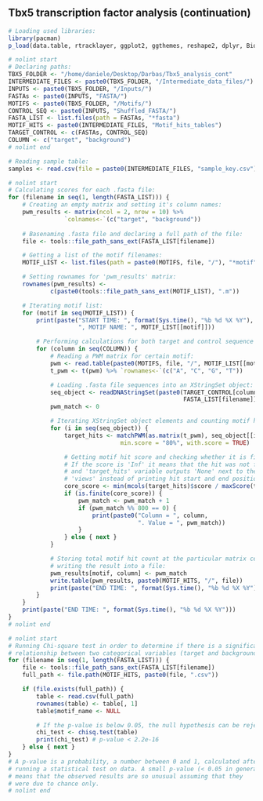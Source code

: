 ## Tbx5 transcription factor analysis (continuation)

```r
# Loading used libraries:
library(pacman)
p_load(data.table, rtracklayer, ggplot2, ggthemes, reshape2, dplyr, Biostrings)
```

```r
# nolint start
# Declaring paths:
TBX5_FOLDER <- "/home/daniele/Desktop/Darbas/Tbx5_analysis_cont"       
INTERMEDIATE_FILES <- paste0(TBX5_FOLDER, "/Intermediate_data_files/") 
INPUTS <- paste0(TBX5_FOLDER, "/Inputs/")                              
FASTAs <- paste0(INPUTS, "FASTA/")                                     
MOTIFS <- paste0(TBX5_FOLDER, "/Motifs/")                              
CONTROL_SEQ <- paste0(INPUTS, "Shuffled_FASTA/")                       
FASTA_LIST <- list.files(path = FASTAs, "*fasta")                      
MOTIF_HITS <- paste0(INTERMEDIATE_FILES, "Motif_hits_tables")         
TARGET_CONTROL <- c(FASTAs, CONTROL_SEQ)                               
COLUMN <- c("target", "background")
# nolint end
```

```r
# Reading sample table:
samples <- read.csv(file = paste0(INTERMEDIATE_FILES, "sample_key.csv"))
```

```r
# nolint start
# Calculating scores for each .fasta file:
for (filename in seq(1, length(FASTA_LIST))) {
    # Creating an empty matrix and setting it's column names:
    pwm_results <- matrix(ncol = 2, nrow = 10) %>%
                `colnames<-`(c("target", "background"))
    
    # Basenaming .fasta file and declaring a full path of the file:
    file <- tools::file_path_sans_ext(FASTA_LIST[filename])

    # Getting a list of the motif filenames:
    MOTIF_LIST <- list.files(path = paste0(MOTIFS, file, "/"), "*motif")

    # Setting rownames for 'pwm_results' matrix:
    rownames(pwm_results) <-
            c(paste0(tools::file_path_sans_ext(MOTIF_LIST), ".m"))

    # Iterating motif list:
    for (motif in seq(MOTIF_LIST)) {
        print(paste("START TIME: ", format(Sys.time(), "%b %d %X %Y"),
                    ", MOTIF NAME: ", MOTIF_LIST[[motif]]))

        # Performing calculations for both target and control sequence sets:
        for (column in seq(COLUMN)) {
            # Reading a PWM matrix for certain motif:
            pwm <- read.table(paste0(MOTIFS, file, "/", MOTIF_LIST[[motif]]))
            t_pwm <- t(pwm) %>% `rownames<-`(c("A", "C", "G", "T"))

            # Loading .fasta file sequences into an XStringSet object:
            seq_object <- readDNAStringSet(paste0(TARGET_CONTROL[column],
                                                  FASTA_LIST[filename]))
            pwm_match <- 0

            # Iterating XStringSet object elements and counting motif hits:
            for (i in seq(seq_object)) {
                target_hits <- matchPWM(as.matrix(t_pwm), seq_object[[i]],
                                min.score = "80%", with.score = TRUE)

                # Getting motif hit score and checking whether it is finite.
                # If the score is 'Inf' it means that the hit was not found
                # and 'target_hits' variable outputs 'None' next to the label
                # 'views' instead of printing hit start and end positions:
                core_score <- min(mcols(target_hits)$score / maxScore(t_pwm))
                if (is.finite(core_score)) {
                    pwm_match <- pwm_match + 1
                    if (pwm_match %% 800 == 0) {
                        print(paste0("Column = ", column,
                                     ". Value = ", pwm_match))
                    }
                } else { next }
            }

            # Storing total motif hit count at the particular matrix cell and
            # writing the result into a file:
            pwm_results[motif, column] <- pwm_match
            write.table(pwm_results, paste0(MOTIF_HITS, "/", file))
            print(paste("END TIME: ", format(Sys.time(), "%b %d %X %Y")))
        }
    }
    print(paste("END TIME: ", format(Sys.time(), "%b %d %X %Y")))
}
# nolint end
```

```r
# nolint start
# Running Chi-square test in order to determine if there is a significant
# relationship between two categorical variables (target and background):
for (filename in seq(1, length(FASTA_LIST))) {
    file <- tools::file_path_sans_ext(FASTA_LIST[filename])
    full_path <- file.path(MOTIF_HITS, paste0(file, ".csv"))

    if (file.exists(full_path)) {
        table <- read.csv(full_path)
        rownames(table) <- table[, 1]
        table$motif_name <- NULL

        # If the p-value is below 0.05, the null hypothesis can be rejected:
        chi_test <- chisq.test(table)
        print(chi_test) # p-value < 2.2e-16
    } else { next }    
}
# A p-value is a probability, a number between 0 and 1, calculated after
# running a statistical test on data. A small p-value (< 0.05 in general)
# means that the observed results are so unusual assuming that they
# were due to chance only.
# nolint end
```
